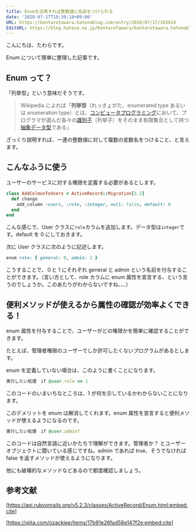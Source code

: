 ```yaml
---
title: Enumを活用すれば整数値に名前をつけられる
date: '2020-07-17T10:39:18+09:00'
URL: https://kentarotawara.hatenablog.com/entry/2020/07/17/103918
EditURL: https://blog.hatena.ne.jp/KentaroTawara/kentarotawara.hatenablog.com/atom/entry/26006613599657741
---
```


こんにちは、たわらです。

Enum について簡単に整理した記事です。

## Enum って？

「列挙型」という意味だそうです。

> Wikipedia によれば「**列挙型**（れっきょがた、enumerated type あるいは enumeration type）とは、[コンピュータプログラミング](<https://ja.wikipedia.org/wiki/プログラミング_(コンピュータ)>)において、プログラマが選んだ各々の[識別子](https://ja.wikipedia.org/wiki/識別子)（列挙子）をそのまま有限集合として持つ[抽象データ型](https://ja.wikipedia.org/wiki/抽象データ型)である」

ざっくり説明すれば、一連の整数値に対して複数の変数名をつけること、と言えます。

## こんなふうに使う

ユーザーのサービスに対する権限を定義する必要があるとします。

```ruby
class AddColmunToUsers < ActiveRecord::Migration[5.2]
  def change
    add_column :users, :role, :integer, null: false, default: 0
  end
end
```

こんな感じで、User クラスに`role`カラムを追加します。データ型は`integer`です。default を 0 にしておきます。

次に User クラスに次のように記述します。

```ruby
enum role: { general: 0, admin: 1 }
```

こうすることで、０と 1 にそれぞれ general と admin という名前を付与することができます。（言い方として、role カラムに enum 属性を宣言する、という言うのでしょうか。このあたりがわからないですね、、、）

## 便利メソッドが使えるから属性の確認が効率よくできる！

enum 属性を付与することで、ユーザーがどの権限かを簡単に確認することができます。

たとえば、管理者権限のユーザーでしか許可したくないプログラムがあるとします。

enum を定義していない場合は、このように書くことになります。

```ruby
実行したい処理　if @user.role == 1
```

このコードのいまいちなところは、1 が何を示しているかわからないことになります。

このデメリットを enum は解消してくれます。enum 属性を宣言すると便利メソッドが使えるようになるのです。

```ruby
実行したい処理　if @user.admin?
```

このコードは自然言語に近いかたちで理解ができます。管理者か？ とユーザーオブジェクトに聞いている感じですね。admin であれば true、そうでなければ false を返すメソッドが使えるようになります。

他にも破壊的なメソッドなどあるので都度確認しましょう。

## 参考文献

[https://api.rubyonrails.org/v5.2.3/classes/ActiveRecord/Enum.html:embed:cite]

[https://qiita.com/ozackiee/items/17b91e26fad58e147f2e:embed:cite]
